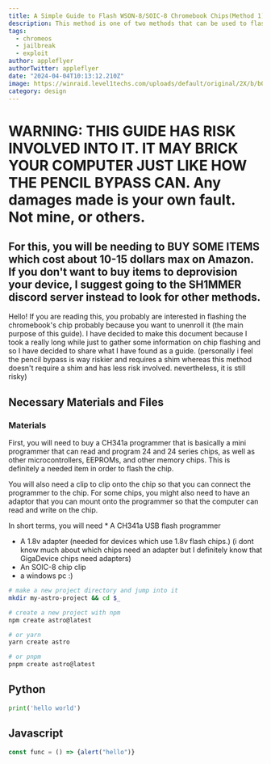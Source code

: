 ```yaml
---
title: A Simple Guide to Flash WSON-8/SOIC-8 Chromebook Chips(Method 1)
description: This method is one of two methods that can be used to flash a chromebook's chip for unenrollment
tags:
  - chromeos
  - jailbreak
  - exploit
author: appleflyer
authorTwitter: appleflyer
date: "2024-04-04T10:13:12.210Z"
image: https://winraid.level1techs.com/uploads/default/original/2X/b/b04f2bb6fdac69f7e747ec1dfdfb9446efdaefd3.png
category: design
---
```

# WARNING: THIS GUIDE HAS RISK INVOLVED INTO IT. IT MAY BRICK YOUR COMPUTER JUST LIKE HOW THE PENCIL BYPASS CAN. Any damages made is your own fault. Not mine, or others.
## For this, you will be needing to BUY SOME ITEMS which cost about 10-15 dollars max on Amazon. If you don't want to buy items to deprovision your device, I suggest going to the SH1MMER discord server instead to look for other methods.

Hello! If you are reading this, you probably are interested in flashing the chromebook's chip probably because you want to unenroll it (the main purpose of this guide). I have decided to make this document because I took a really long while just to gather some information on chip flashing and so I have decided to share what I have found as a guide. 
(personally i feel the pencil bypass is way riskier and requires a shim whereas this method doesn't require a shim and has less risk involved. nevertheless, it is still risky)

## Necessary Materials and Files
### Materials
First, you will need to buy a CH341a programmer that is basically a mini programmer that can read and program 24 and 24 series chips, as well as other microcontrollers, EEPROMs, and other memory chips. This is definitely a needed item in order to flash the chip. 

You will also need a clip to clip onto the chip so that you can connect the programmer to the chip. For some chips, you might also need to have an adaptor that you can mount onto the programmer so that the computer can read and write on the chip.

In short terms, you will need
*
  A CH341a USB flash programmer
* A 1.8v adapter (needed for devices which use 1.8v flash chips.) 
  (i dont know much about which chips need an adapter but I definitely know that GigaDevice chips need adapters)
* An SOIC-8 chip clip
* a windows pc :)

```bash
# make a new project directory and jump into it
mkdir my-astro-project && cd $_

# create a new project with npm
npm create astro@latest

# or yarn
yarn create astro

# or pnpm
pnpm create astro@latest
```

## Python

```python
print('hello world')
```

## Javascript

```js
const func = () => {alert("hello")}
```
